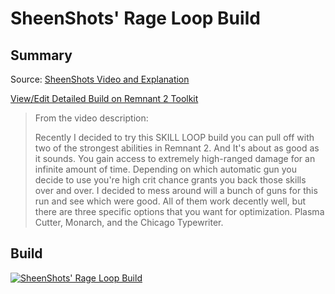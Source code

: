 
# SheenShots' Rage Loop Build

## Summary

Source: [SheenShots Video and Explanation](https://www.youtube.com/watch?v=DPDDsU15enc)

[View/Edit Detailed Build on Remnant 2 Toolkit](https://www.remnant2toolkit.com/builder?name=SheenShots%27%20Rage%20Loop%20Build&helm=bd4pam&torso=trz2cm&gloves=80xuqr&legs=pof5ii&relic=thgp2z&relicfragment=dp184t,w5jmys,wlnbc1&weapon=76622z,5gl3la,d06hjq&mod=lxt1j0,38rncx,dxnd9s&mutator=cvbjvd,m87yf6,s2z9cc&amulet=0aaso1&ring=ez01nk,ukufrn,0k8d0g,l8a2e1&archtype=wm2xsy,d2qga5&skill=wyw9r4,xpqq62&concoction=byi9a5&trait=sd2hry;10,3aqiq5;10,pkmmg6;10,m6i4dl;10,3ochlm;10,o6mx2t;10,wgzz0q;10,p4b2v6;10,qcvmt0;10,ay1dkh;10,8baa52;5,7z3ejv;5)

> From the video description:
>
> Recently I decided to try this SKILL LOOP build you can pull off with two of the strongest abilities in Remnant 2. And It's about as good as it sounds. You gain access to extremely high-ranged damage for an infinite amount of time. Depending on which automatic gun you decide to use you're high crit chance grants you back those skills over and over. I decided to mess around will a bunch of guns for this run and see which were good. All of them work decently well, but there are three specific options that you want for optimization. Plasma Cutter, Monarch, and the Chicago Typewriter.

## Build

[![SheenShots' Rage Loop Build](https://d2sqltdcj8czo5.cloudfront.net/featured-builds/sheenshots_rage_loop.png)](https://www.remnant2toolkit.com/builder?name=SheenShots%27%20Rage%20Loop%20Build&helm=bd4pam&torso=trz2cm&gloves=80xuqr&legs=pof5ii&relic=thgp2z&relicfragment=dp184t,w5jmys,wlnbc1&weapon=76622z,5gl3la,d06hjq&mod=lxt1j0,38rncx,dxnd9s&mutator=cvbjvd,m87yf6,s2z9cc&amulet=0aaso1&ring=ez01nk,ukufrn,0k8d0g,l8a2e1&archtype=wm2xsy,d2qga5&skill=wyw9r4,xpqq62&concoction=byi9a5&trait=sd2hry;10,3aqiq5;10,pkmmg6;10,m6i4dl;10,3ochlm;10,o6mx2t;10,wgzz0q;10,p4b2v6;10,qcvmt0;10,ay1dkh;10,8baa52;5,7z3ejv;5)
